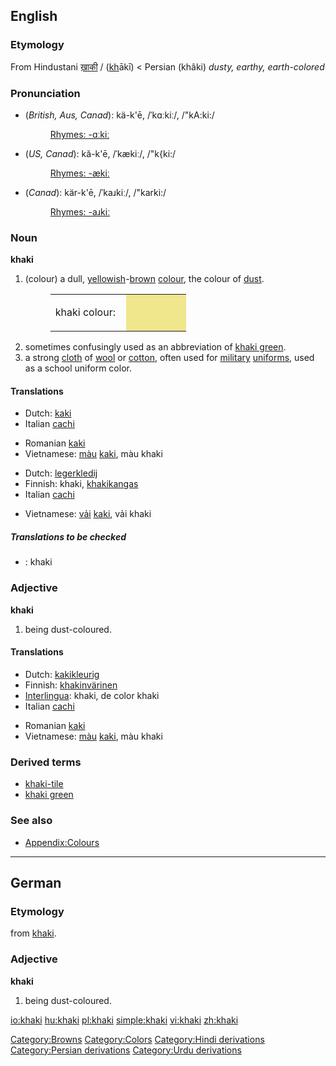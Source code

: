 ==English==

===Etymology===
From Hindustani [[ख़ाकी]] / {{ur-Arab|[[خاکی#Urdu|خاکی]]}} (<u>kh</u>ākī) < Persian {{fa-Arab|[[خاکی]]}} (khâki) ''dusty, earthy, earth-colored''

===Pronunciation===
* (''British, Aus, Canad''): kä-k'ē, /ˈkɑːkiː/, /"kA:ki:/
*: [[Rhymes:English:-ɑːkiː|Rhymes: -ɑːkiː]]
* (''US, Canad''): kă-k'ē, /ˈkækiː/, /"k{ki:/
*: [[Rhymes:English:-ækiː|Rhymes: -ækiː]]
* (''Canad''): kär-k'ē, /ˈkaɹkiː/, /"karki:/
*: [[Rhymes:English:-aɹkiː|Rhymes: -aɹkiː]]

===Noun===
'''khaki'''

# (colour) a dull, [[yellow]]ish-[[brown]] [[color|colour]], the colour of [[dust]].
#: <table><tr><td>khaki colour: &nbsp;</td><td bgcolor="#F0E68C" width="80">&nbsp; </td></tr></table>
# sometimes confusingly used as an abbreviation of [[khaki green]].
# a strong [[cloth]] of [[wool]] or [[cotton]], often used for [[military]] [[uniform]]s, used as a school uniform color.

====Translations====
{{trans-top|colour}}
* Dutch: [[kaki]] {{n}}
* Italian [[cachi]] {{m}}
{{trans-mid}}
* Romanian [[kaki]]
* Vietnamese: [[màu]] [[kaki]], màu khaki
{{trans-bottom}}

{{trans-top|cloth}}
* Dutch: [[legerkledij]] {{f}}
* Finnish: khaki, [[khakikangas]]
* Italian [[cachi]] {{m}}
{{trans-mid}}
* Vietnamese: [[vải]] [[kaki]], vải khaki
{{trans-bottom}}

=====Translations to be checked=====
{{checktrans}}
<!--Remove this section once all of the translations below have been moved into the tables above.-->
* {{ttbc|Interlingua}}: khaki

===Adjective===
'''khaki'''

# {{color}} being dust-coloured.

====Translations====
{{trans-top|colour}}
* Dutch: [[kakikleurig]]
* Finnish: [[khakinvärinen]]
* [[Interlingua]]: khaki, de color khaki
* Italian [[cachi]] {{m}}
{{trans-mid}}
* Romanian [[kaki]]
* Vietnamese: [[màu]] [[kaki]], màu khaki
{{trans-bottom}}

===Derived terms===
* [[khaki-tile]]
* [[khaki green]]

===See also===
* [[Wiktionary_Appendix:Colours|Appendix:Colours]]

----

==German==

===Etymology===
from {{E.|de}} [[khaki]].

===Adjective===
'''khaki'''

# {{color|lang=de}} being dust-coloured.

[[Category:Browns]]
[[Category:Colors]]
[[Category:Hindi derivations]]
[[Category:Persian derivations]]
[[Category:Urdu derivations]]

[[io:khaki]]
[[hu:khaki]]
[[pl:khaki]]
[[simple:khaki]]
[[vi:khaki]]
[[zh:khaki]]